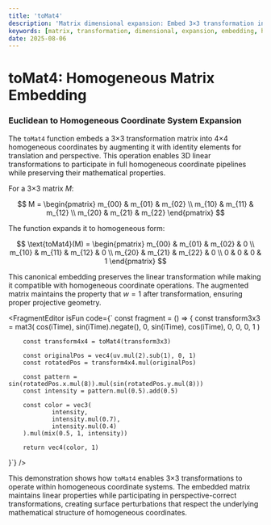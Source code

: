 ```yaml
---
title: 'toMat4'
description: 'Matrix dimensional expansion: Embed 3×3 transformation into 4×4 homogeneous coordinates'
keywords: [matrix, transformation, dimensional, expansion, embedding, homogeneous]
date: 2025-08-06
---
```



# toMat4: Homogeneous Matrix Embedding

### Euclidean to Homogeneous Coordinate System Expansion

The `toMat4` function embeds a 3×3 transformation matrix into 4×4 homogeneous coordinates by augmenting it with identity elements for translation and perspective. This operation enables 3D linear transformations to participate in full homogeneous coordinate pipelines while preserving their mathematical properties.

For a 3×3 matrix $M$:

$$
M = \begin{pmatrix}
m_{00} & m_{01} & m_{02} \\
m_{10} & m_{11} & m_{12} \\
m_{20} & m_{21} & m_{22}
\end{pmatrix}
$$

The function expands it to homogeneous form:

$$
\text{toMat4}(M) = \begin{pmatrix}
m_{00} & m_{01} & m_{02} & 0 \\
m_{10} & m_{11} & m_{12} & 0 \\
m_{20} & m_{21} & m_{22} & 0 \\
0 & 0 & 0 & 1
\end{pmatrix}
$$

This canonical embedding preserves the linear transformation while making it compatible with homogeneous coordinate operations. The augmented matrix maintains the property that $w = 1$ after transformation, ensuring proper projective geometry.

<FragmentEditor
        isFun
        code={`
const fragment = () => {
        const transform3x3 = mat3(
                cos(iTime), sin(iTime).negate(), 0,
                sin(iTime), cos(iTime), 0,
                0, 0, 1
        )
        
        const transform4x4 = toMat4(transform3x3)
        
        const originalPos = vec4(uv.mul(2).sub(1), 0, 1)
        const rotatedPos = transform4x4.mul(originalPos)
        
        const pattern = sin(rotatedPos.x.mul(8)).mul(sin(rotatedPos.y.mul(8)))
        const intensity = pattern.mul(0.5).add(0.5)
        
        const color = vec3(
                intensity,
                intensity.mul(0.7),
                intensity.mul(0.4)
        ).mul(mix(0.5, 1, intensity))
        
        return vec4(color, 1)
}`}
/>

This demonstration shows how `toMat4` enables 3×3 transformations to operate within homogeneous coordinate systems. The embedded matrix maintains linear properties while participating in perspective-correct transformations, creating surface perturbations that respect the underlying mathematical structure of homogeneous coordinates.
